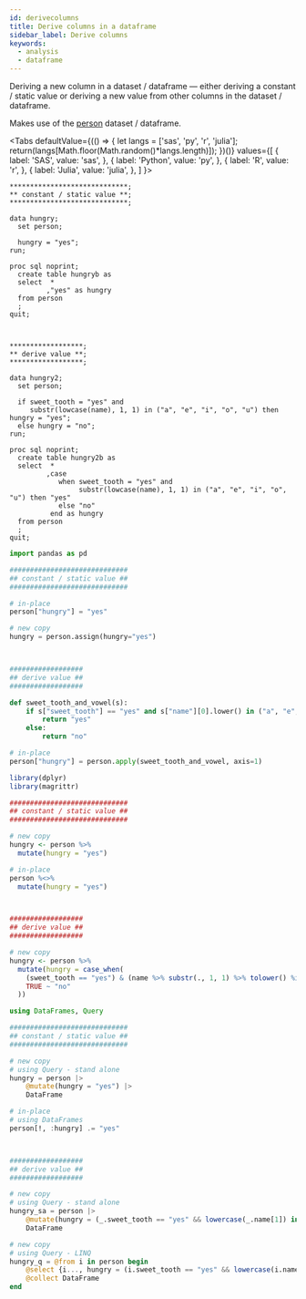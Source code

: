 ```yaml
---
id: derivecolumns
title: Derive columns in a dataframe
sidebar_label: Derive columns
keywords:
  - analysis
  - dataframe
---
```


Deriving a new column in a dataset / dataframe &mdash; either deriving a constant / static value or deriving a new value from other columns in the dataset / dataframe.

Makes use of the [person](../gettingstarted/rowwiseinit) dataset / dataframe.


<Tabs
  defaultValue={(() => {
    let langs = ['sas', 'py', 'r', 'julia'];
    return(langs[Math.floor(Math.random()*langs.length)]);
  })()}
  values={[
    { label: 'SAS', value: 'sas', },
    { label: 'Python', value: 'py', },
    { label: 'R', value: 'r', },
    { label: 'Julia', value: 'julia', },
  ]
}>
<TabItem value="sas">

```sas
*****************************;
** constant / static value **;
*****************************;

data hungry;
  set person;
  
  hungry = "yes";
run;

proc sql noprint;
  create table hungryb as
  select  *
         ,"yes" as hungry
  from person
  ;
quit;



******************;
** derive value **;
******************;

data hungry2;
  set person;
  
  if sweet_tooth = "yes" and
     substr(lowcase(name), 1, 1) in ("a", "e", "i", "o", "u") then hungry = "yes";
  else hungry = "no";
run;

proc sql noprint;
  create table hungry2b as
  select  *
         ,case
            when sweet_tooth = "yes" and
                 substr(lowcase(name), 1, 1) in ("a", "e", "i", "o", "u") then "yes"
            else "no"
          end as hungry
  from person
  ;
quit;
```

</TabItem>
<TabItem value="py">

```py
import pandas as pd

#############################
## constant / static value ##
#############################

# in-place
person["hungry"] = "yes"

# new copy
hungry = person.assign(hungry="yes")



##################
## derive value ##
##################

def sweet_tooth_and_vowel(s):
    if s["sweet_tooth"] == "yes" and s["name"][0].lower() in ("a", "e", "i", "o", "u"):
        return "yes"
    else:
        return "no"

# in-place
person["hungry"] = person.apply(sweet_tooth_and_vowel, axis=1)
```

</TabItem>
<TabItem value="r">

```r
library(dplyr)
library(magrittr)

#############################
## constant / static value ##
#############################

# new copy
hungry <- person %>%
  mutate(hungry = "yes")

# in-place
person %<>%
  mutate(hungry = "yes")



##################
## derive value ##
##################

# new copy
hungry <- person %>%
  mutate(hungry = case_when(
    (sweet_tooth == "yes") & (name %>% substr(., 1, 1) %>% tolower() %in% c("a", "e", "i", "o", "u")) ~ "yes",
    TRUE ~ "no"
  ))
```

</TabItem>
<TabItem value="julia">

```julia
using DataFrames, Query

#############################
## constant / static value ##
#############################

# new copy
# using Query - stand alone
hungry = person |>
    @mutate(hungry = "yes") |>
    DataFrame

# in-place
# using DataFrames
person[!, :hungry] .= "yes"



##################
## derive value ##
##################

# new copy
# using Query - stand alone
hungry_sa = person |>
    @mutate(hungry = (_.sweet_tooth == "yes" && lowercase(_.name[1]) in ['a', 'e', 'i', 'o', 'u']) ? "yes" : "no") |>
    DataFrame

# new copy
# using Query - LINQ
hungry_q = @from i in person begin
    @select {i..., hungry = (i.sweet_tooth == "yes" && lowercase(i.name[1]) in ['a', 'e', 'i', 'o', 'u']) ? "yes" : "no"}
    @collect DataFrame
end
```

</TabItem>
</Tabs>
